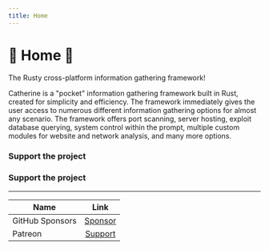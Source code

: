 ```yaml
---
title: Home
---
```


# 🦀 Home 🦀

The Rusty cross-platform information gathering framework!

Catherine is a "pocket" information gathering framework built in Rust, created for simplicity and efficiency. The framework immediately gives the user access to numerous different information gathering options for almost any scenario. The framework offers port scanning, server hosting, exploit database querying, system control within the prompt, multiple custom modules for website and network analysis, and many more options.

### Support the project

### Support the project

---

| Name            |                    Link                               |
| --------------- |:-----------------------------------------------------:|
| GitHub Sponsors |  [Sponsor](https://github.com/sponsors/Hifumi1337/)   |
| Patreon         |  [Support](https://www.patreon.com/SupportHifumi1337) |

